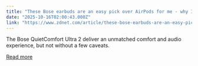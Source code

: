 ```yaml
---
title: "These Bose earbuds are an easy pick over AirPods for me - why I don't regret it"
date: "2025-10-16T02:00:43.000Z"
link: "https://www.zdnet.com/article/these-bose-earbuds-are-an-easy-pick-over-airpods-for-me-why-i-dont-regret-it/"
---
```


The Bose QuietComfort Ultra 2 deliver an unmatched comfort and audio experience, but not without a few caveats.

[Read more](https://www.zdnet.com/article/these-bose-earbuds-are-an-easy-pick-over-airpods-for-me-why-i-dont-regret-it/)
